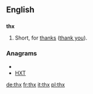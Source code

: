 ==English==
==={{abbreviation}}===
'''thx'''
# Short, for [[thanks]] ([[thank you]]).

===Anagrams===
* {{alphagram|htx}}
* [[HXT#English|HXT]]

[[de:thx]]
[[fr:thx]]
[[it:thx]]
[[pl:thx]]